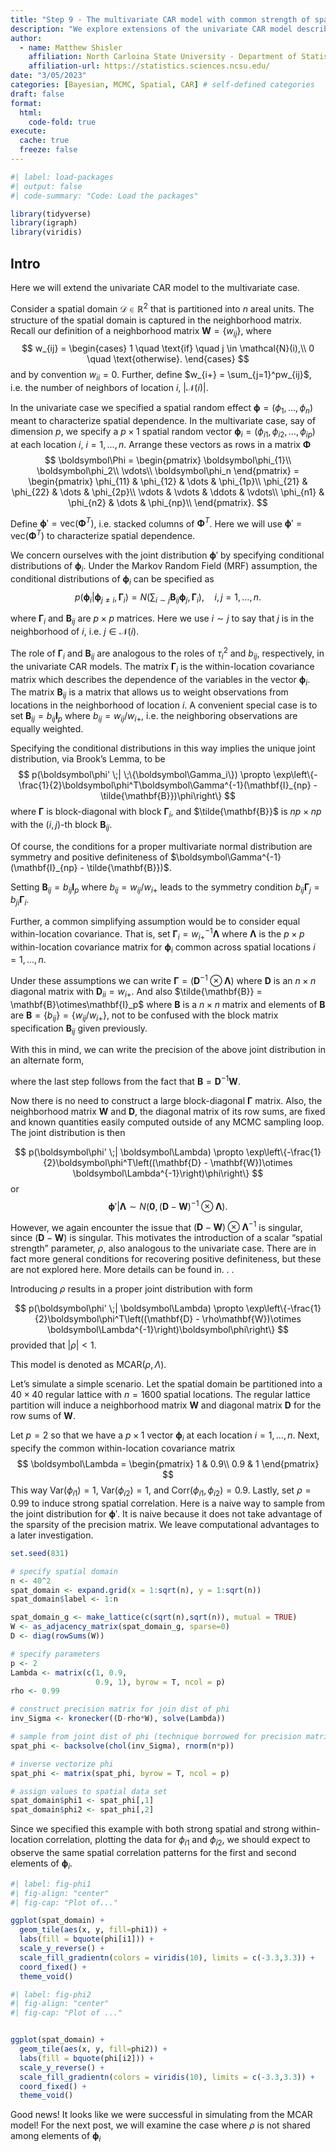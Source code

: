 ```yaml
---
title: "Step 9 - The multivariate CAR model with common strength of spatial correlation"
description: "We explore extensions of the univariate CAR model described in Hierarchical Modeling and Analysis for Spatial data."
author:
  - name: Matthew Shisler
    affiliation: North Carloina State University - Department of Statistics
    affiliation-url: https://statistics.sciences.ncsu.edu/ 
date: "3/05/2023"
categories: [Bayesian, MCMC, Spatial, CAR] # self-defined categories
draft: false 
format:
  html: 
    code-fold: true
execute: 
  cache: true
  freeze: false
---
```



```r
#| label: load-packages
#| output: false
#| code-summary: "Code: Load the packages"

library(tidyverse)
library(igraph)
library(viridis)
```

## Intro

Here we will extend the univariate CAR model to the multivariate case. 

Consider a spatial domain $\mathcal{D} \in \mathbb{R}^2$ that is partitioned into $n$ areal units. The structure of the spatial domain is captured in the neighborhood matrix. Recall our definition of a neighborhood matrix $\mathbf{W} = \{w_{ij}\}$, where
$$
w_{ij} = 
\begin{cases}
1 \quad \text{if} \quad j \in \mathcal{N}(i),\\
0 \quad \text{otherwise}.
\end{cases}
$$
and by convention $w_{ii}=0$. Further, define $w_{i+} = \sum_{j=1}^pw_{ij}$, i.e. the number of neighbors of location $i$, $|\mathcal{N}(i)|$.

In the univariate case we specified a spatial random effect $\boldsymbol\phi = (\phi_1,\dots,\phi_n)$ meant to characterize spatial dependence. In the multivariate case, say of dimension $p$, we specify a $p \times 1$ spatial random vector $\boldsymbol\phi_i = (\phi_{i1}, \phi_{i2},\dots, \phi_{ip})$ at each location $i$, $i = 1,\dots,n$. Arrange these vectors as rows in a matrix $\boldsymbol\Phi$
$$
\boldsymbol\Phi = 
\begin{pmatrix}
\boldsymbol\phi_{1}\\
\boldsymbol\phi_2\\
\vdots\\
\boldsymbol\phi_n
\end{pmatrix}
=
\begin{pmatrix}
\phi_{11} & \phi_{12} & \dots & \phi_{1p}\\
\phi_{21} & \phi_{22} & \dots & \phi_{2p}\\
\vdots & \vdots & \ddots & \vdots\\
\phi_{n1} & \phi_{n2} & \dots & \phi_{np}\\
\end{pmatrix}.
$$

Define $\boldsymbol\phi' = \text{vec}(\boldsymbol\Phi^T)$, i.e. stacked columns of $\boldsymbol\Phi^T$. Here we will use $\boldsymbol\phi' = \text{vec}(\boldsymbol\Phi^T)$ to characterize spatial dependence.

We concern ourselves with the joint distribution $\boldsymbol\phi'$ by specifying conditional distributions of $\boldsymbol\phi_i$.
Under the Markov Random Field (MRF) assumption, the conditional distributions of $\boldsymbol\phi_i$ can be specified as
$$
p(\boldsymbol\phi_i|\boldsymbol\phi_{j\ne i}, \boldsymbol\Gamma_i) = N\left(\sum_{i \sim j} \mathbf{B}_{ij}\boldsymbol\phi_j, \boldsymbol\Gamma_i\right), \quad i,j = 1,\dots,n.
$$

where $\boldsymbol\Gamma_i$ and $\mathbf{B}_{ij}$ are $p \times p$ matrices. Here we use $i \sim j$ to say that $j$ is in the neighborhood of $i$, i.e. $j \in \mathcal{N}(i)$.

The role of $\boldsymbol\Gamma_i$ and $\mathbf{B}_{ij}$ are analogous to the roles of $\tau_i^2$ and $b_{ij}$, respectively, in the univariate CAR models. The matrix $\boldsymbol\Gamma_i$ is the within-location covariance matrix which describes the dependence of the variables in the vector $\boldsymbol\phi_i$. The matrix $\mathbf{B}_{ij}$ is a matrix that allows us to weight observations from locations in the neighborhood of location $i$. A convenient special case is to set $\mathbf{B}_{ij} = b_{ij}\mathbf{I}_p$ where $b_{ij} = w_{ij}/w_{i+}$, i.e. the neighboring observations are equally weighted.

Specifying the conditional distributions in this way implies the unique joint distribution, via Brook's Lemma, to be
$$
p(\boldsymbol\phi' \;| \;\{\boldsymbol\Gamma_i\}) \propto \exp\left\{-\frac{1}{2}\boldsymbol\phi^T\boldsymbol\Gamma^{-1}(\mathbf{I}_{np} - \tilde{\mathbf{B}})\phi\right\}
$$
where $\boldsymbol\Gamma$ is block-diagonal with block $\boldsymbol\Gamma_i$, and $\tilde{\mathbf{B}}$ is $np \times np$ with the $(i,j)$-th block $\mathbf{B}_{ij}$.

Of course, the conditions for a proper multivariate normal distribution are symmetry and positive definiteness of $\boldsymbol\Gamma^{-1}(\mathbf{I}_{np} - \tilde{\mathbf{B}})$. 

Setting $\mathbf{B}_{ij} = b_{ij}\mathbf{I}_p$ where $b_{ij} = w_{ij}/w_{i+}$ leads to the symmetry condition $b_{ij}\boldsymbol\Gamma_j = b_{ji}\boldsymbol\Gamma_i$. 

Further, a common simplifying assumption would be to consider equal within-location covariance. That is, set $\boldsymbol\Gamma_i = w_{i+}^{-1}\boldsymbol\Lambda$ where $\boldsymbol\Lambda$ is the $p \times p$ within-location covariance matrix for $\boldsymbol\phi_i$ common across spatial locations $i=1,\dots,n$.

Under these assumptions we can write $\boldsymbol\Gamma = (\mathbf{D}^{-1}\otimes\boldsymbol\Lambda)$ where $\mathbf{D}$ is an $n \times n$ diagonal matrix with $\mathbf{D}_{ii} = w_{i+}$. And also $\tilde{\mathbf{B}} = \mathbf{B}\otimes\mathbf{I}_p$ where $\mathbf{B}$ is a $n \times n$ matrix and elements of $\mathbf{B}$ are $\mathbf{B} = \{b_{ij}\} = \{w_{ij}/w_{i+}\}$, not to be confused with the block matrix specification $\mathbf{B}_{ij}$ given previously. 

With this in mind, we can write the precision of the above joint distribution in an alternate form,

\begin{align*}

\Gamma^{-1}(\mathbf{I}_{np} - \tilde{\mathbf{B}}) &= (\mathbf{D}^{-1} \otimes \boldsymbol\Lambda)^{-1}(\mathbf{I}_{np} - \mathbf{B}\otimes \mathbf{I}_p)\\
&= (\mathbf{D} \otimes \boldsymbol\Lambda^{-1})(\mathbf{I}_{np} - \mathbf{B}\otimes \mathbf{I}_p) & \text{Kronecker Prod - Inverse}\\
&= (\mathbf{D} \otimes \boldsymbol\Lambda^{-1}) - (\mathbf{D} \otimes \boldsymbol\Lambda^{-1})( \mathbf{B}\otimes \mathbf{I}_p) & \text{(Matrix Mult - distributive wrt matrix addition)}\\
&= (\mathbf{D} \otimes \boldsymbol\Lambda^{-1}) - (\mathbf{D}\mathbf{B}) \otimes (\boldsymbol\Lambda^{-1}\mathbf{I}_p) & \text{(Kronecker Prod - mixed-product property)}\\
&= (\mathbf{D} - \mathbf{D}\mathbf{B})\otimes\boldsymbol\Lambda^{-1} & \text{(Kronecker Prod - distributive wrt matrix addition)}\\
&= (\mathbf{D} - \mathbf{W}) \otimes \boldsymbol\Lambda^{-1}
\end{align*}

where the last step follows from the fact that $\mathbf{B} = \mathbf{D}^{-1}\mathbf{W}$. 

Now there is no need to construct a large block-diagonal $\boldsymbol\Gamma$ matrix. Also, the neighborhood matrix $\mathbf{W}$ and $\mathbf{D}$, the diagonal matrix of its row sums, are fixed and known quantities easily computed outside of any MCMC sampling loop. The joint distribution is then

$$
p(\boldsymbol\phi' \;| \boldsymbol\Lambda) \propto \exp\left\{-\frac{1}{2}\boldsymbol\phi^T\left((\mathbf{D} - \mathbf{W})\otimes \boldsymbol\Lambda^{-1}\right)\phi\right\}
$$
or 
$$
\boldsymbol\phi'|\boldsymbol\Lambda \sim N\left(\boldsymbol 0, (\mathbf{D} - \mathbf{W})^{-1} \otimes \boldsymbol\Lambda\right).
$$

However, we again encounter the issue that $(\mathbf{D} - \mathbf{W}) \otimes \boldsymbol\Lambda^{-1}$ is singular, since $(\mathbf{D} - \mathbf{W})$ is singular. This motivates the introduction of a scalar "spatial strength" parameter, $\rho$, also analogous to the univariate case. There are in fact more general conditions for recovering positive definiteness, but these are not explored here. More details can be found in. . .

Introducing $\rho$ results in a proper joint distribution with form

$$
p(\boldsymbol\phi' \;| \boldsymbol\Lambda) \propto \exp\left\{-\frac{1}{2}\boldsymbol\phi^T\left((\mathbf{D} - \rho\mathbf{W})\otimes \boldsymbol\Lambda^{-1}\right)\boldsymbol\phi\right\}
$$
provided that $|\rho|<1$.

This model is denoted as $\text{MCAR}(\rho,\Lambda)$.

Let's simulate a simple scenario. Let the spatial domain be partitioned into a $40 \times 40$ regular lattice with $n = 1600$ spatial locations. The regular lattice partition will induce a neighborhood matrix $\mathbf{W}$ and diagonal matrix $\mathbf{D}$ for the row sums of $\mathbf{W}$. 

Let $p = 2$ so that we have a $p \times 1$ vector $\boldsymbol\phi_i$ at each location $i = 1,\dots,n$. Next, specify the common within-location covariance matrix 
$$
\boldsymbol\Lambda =
\begin{pmatrix}
1 & 0.9\\
0.9 & 1 
\end{pmatrix}
$$
This way $\text{Var}(\phi_{i1}) = 1$, $\text{Var}(\phi_{i2}) = 1$, and $\text{Corr}(\phi_{i1}, \phi_{i2}) = 0.9$. Lastly, set $\rho = 0.99$ to induce strong spatial correlation. Here is a naive way to sample from the joint distribution for $\boldsymbol\phi'$. It is naive because it does not take advantage of the sparsity of the precision matrix. We leave computational advantages to a later investigation.

```r
set.seed(831)

# specify spatial domain
n <- 40^2
spat_domain <- expand.grid(x = 1:sqrt(n), y = 1:sqrt(n))
spat_domain$label <- 1:n

spat_domain_g <- make_lattice(c(sqrt(n),sqrt(n)), mutual = TRUE)
W <- as_adjacency_matrix(spat_domain_g, sparse=0)
D <- diag(rowSums(W))

# specify parameters
p <- 2
Lambda <- matrix(c(1, 0.9,
                   0.9, 1), byrow = T, ncol = p)
rho <- 0.99

# construct precision matrix for join dist of phi
inv_Sigma <- kronecker((D-rho*W), solve(Lambda))

# sample from joint dist of phi (technique borrowed for precision matrices)
spat_phi <- backsolve(chol(inv_Sigma), rnorm(n*p))

# inverse vectorize phi  
spat_phi <- matrix(spat_phi, byrow = T, ncol = p)

# assign values to spatial data set
spat_domain$phi1 <- spat_phi[,1]
spat_domain$phi2 <- spat_phi[,2]

```

Since we specified this example with both strong spatial and strong within-location correlation, plotting the data for $\phi_{i1}$ and $\phi_{i2}$, we should expect to observe the same spatial correlation patterns for the first and second elements of $\boldsymbol\phi_i$. 

```r
#| label: fig-phi1
#| fig-align: "center"
#| fig-cap: "Plot of..."

ggplot(spat_domain) +
  geom_tile(aes(x, y, fill=phi1)) +
  labs(fill = bquote(phi[i1])) +
  scale_y_reverse() +
  scale_fill_gradientn(colors = viridis(10), limits = c(-3.3,3.3)) +
  coord_fixed() + 
  theme_void()

```

```r
#| label: fig-phi2
#| fig-align: "center"
#| fig-cap: "Plot of ..."


ggplot(spat_domain) +
  geom_tile(aes(x, y, fill=phi2)) +
  labs(fill = bquote(phi[i2])) +
  scale_y_reverse() +
  scale_fill_gradientn(colors = viridis(10), limits = c(-3.3,3.3)) +
  coord_fixed() + 
  theme_void()
```

Good news! It looks like we were successful in simulating from the MCAR model! For the next post, we will examine the case where $\rho$ is not shared among elements of $\boldsymbol\phi_i$